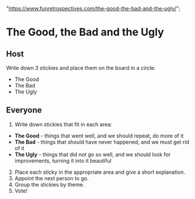  "https://www.funretrospectives.com/the-good-the-bad-and-the-ugly/";

# The Good, the Bad and the Ugly

## Host

Write down 3 stickies and place them on the board in a circle:

- The Good
- The Bad
- The Ugly

## Everyone

1. Write down stickies that fit in each area:

- **The Good** - things that went well, and we should repeat, do more of it
- **The Bad** - things that should have never happened, and we must get rid of it
- **The Ugly** - things that did not go so well, and we should look for improvements, turning it into it beautiful

2.  Place each sticky in the appropriate area and give a short explanation.
3.  Appoint the next person to go.
4.  Group the stickies by theme.
5.  Vote!
